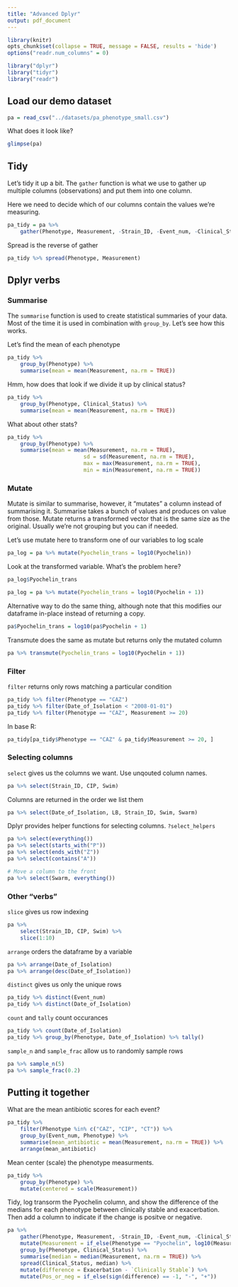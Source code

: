 ```yaml
---
title: "Advanced Dplyr"
output: pdf_document
---
```


```r
library(knitr)
opts_chunk$set(collapse = TRUE, message = FALSE, results = 'hide')
options("readr.num_columns" = 0)
```


```r
library("dplyr")
library("tidyr")
library("readr")
```

## Load our demo dataset
```r
pa = read_csv("../datasets/pa_phenotype_small.csv")
```

What does it look like?
```r
glimpse(pa)
```

## Tidy

Let's tidy it up a bit. The `gather` function is what we use to gather up multiple columns (observations) and put them into one column.

Here we need to decide which of our columns contain the values we're measuring.
```r
pa_tidy = pa %>% 
	gather(Phenotype, Measurement, -Strain_ID, -Event_num, -Clinical_Status, -Date_of_Isolation)
```

Spread is the reverse of gather
```r
pa_tidy %>% spread(Phenotype, Measurement)
```


## Dplyr verbs

### Summarise

The `summarise` function is used to create statistical summaries of your data.  Most of the time it is used in combination with `group_by`.  Let's see how this works.

Let's find the mean of each phenotype 
```r
pa_tidy %>% 
	group_by(Phenotype) %>% 
	summarise(mean = mean(Measurement, na.rm = TRUE))

```

Hmm, how does that look if we divide it up by clinical status?

```r
pa_tidy %>% 
	group_by(Phenotype, Clinical_Status) %>% 
	summarise(mean = mean(Measurement, na.rm = TRUE))

```

What about other stats?
```r
pa_tidy %>% 
	group_by(Phenotype) %>% 
	summarise(mean = mean(Measurement, na.rm = TRUE),
						sd = sd(Measurement, na.rm = TRUE),
						max = max(Measurement, na.rm = TRUE),
						min = min(Measurement, na.rm = TRUE))

```

### Mutate

Mutate is similar to summarise, however, it "mutates" a column instead of summarising it.  Summarise takes a bunch of values and produces on value from those.  Mutate returns a transformed vector that is the same size as the original. Usually we're not grouping but you can if needed.

Let's use mutate here to transform one of our variables to log scale
```r
pa_log = pa %>% mutate(Pyochelin_trans = log10(Pyochelin))
```

Look at the transformed variable.  What's the problem here?
```r
pa_log$Pyochelin_trans
```

```r
pa_log = pa %>% mutate(Pyochelin_trans = log10(Pyochelin + 1))
```

Alternative way to do the same thing, although note that this modifies our dataframe in-place instead of returning a copy.

```r
pa$Pyochelin_trans = log10(pa$Pyochelin + 1)
```

Transmute does the same as mutate but returns only the mutated column
```r
pa %>% transmute(Pyochelin_trans = log10(Pyochelin + 1))
```


### Filter

`filter` returns only rows matching a particular condition
```r
pa_tidy %>% filter(Phenotype == "CAZ")
pa_tidy %>% filter(Date_of_Isolation < "2008-01-01")
pa_tidy %>% filter(Phenotype == "CAZ", Measurement >= 20)
```

In base R:
```r
pa_tidy[pa_tidy$Phenotype == "CAZ" & pa_tidy$Measurement >= 20, ]
```


### Selecting columns

`select` gives us the columns we want. Use unqouted column names.

```r
pa %>% select(Strain_ID, CIP, Swim)
```

Columns are returned in the order we list them
```r
pa %>% select(Date_of_Isolation, LB, Strain_ID, Swim, Swarm)
```

Dplyr provides helper functions for selecting columns. `?select_helpers`
```r
pa %>% select(everything())
pa %>% select(starts_with("P"))
pa %>% select(ends_with("Z"))
pa %>% select(contains("A"))

# Move a column to the front
pa %>% select(Swarm, everything())
```

### Other "verbs"

`slice` gives us row indexing
```r
pa %>% 
	select(Strain_ID, CIP, Swim) %>% 
	slice(1:10)
```

`arrange` orders the dataframe by a variable
```r
pa %>% arrange(Date_of_Isolation)
pa %>% arrange(desc(Date_of_Isolation))
```

`distinct` gives us only the unique rows
```r
pa_tidy %>% distinct(Event_num)
pa_tidy %>% distinct(Date_of_Isolation)
```

`count` and `tally` count occurances
```r
pa_tidy %>% count(Date_of_Isolation)
pa_tidy %>% group_by(Phenotype, Date_of_Isolation) %>% tally()
```

`sample_n` and `sample_frac` allow us to randomly sample rows
```r
pa %>% sample_n(5)
pa %>% sample_frac(0.2)
```


## Putting it together

What are the mean antibiotic scores for each event?
```r
pa_tidy %>% 
	filter(Phenotype %in% c("CAZ", "CIP", "CT")) %>% 
	group_by(Event_num, Phenotype) %>% 
	summarise(mean_antibiotic = mean(Measurement, na.rm = TRUE)) %>% 
	arrange(mean_antibiotic)
```


Mean center (scale) the phenotype measurments.
```r
pa_tidy %>% 
	group_by(Phenotype) %>% 
	mutate(centered = scale(Measurement))
```

Tidy, log transorm the Pyochelin column, and show the difference of the medians for each phenotype between clinically stable and exacerbation.  Then add a column to indicate if the change is positve or negative.

```r
pa %>% 
	gather(Phenotype, Measurement, -Strain_ID, -Event_num, -Clinical_Status, -Date_of_Isolation) %>% 
	mutate(Measurement = if_else(Phenotype == "Pyochelin", log10(Measurement), Measurement)) %>% 
	group_by(Phenotype, Clinical_Status) %>% 
	summarise(median = median(Measurement, na.rm = TRUE)) %>% 
	spread(Clinical_Status, median) %>% 
	mutate(difference = Exacerbation - `Clinically Stable`) %>% 
	mutate(Pos_or_neg = if_else(sign(difference) == -1, "-", "+"))
```




